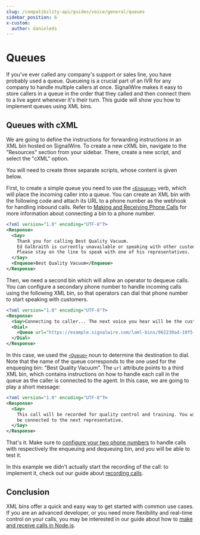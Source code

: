 ---
slug: /compatibility-api/guides/voice/general/queues
sidebar_position: 6
x-custom:
  author: danieleds
---

# Queues

If you've ever called any company's support or sales line, you have probably
used a queue. Queueing is a crucial part of an IVR for any company to handle
multiple callers at once. SignalWire makes it easy to store callers in a queue
in the order that they called and then connect them to a live agent whenever
it's their turn. This guide will show you how to implement queues using XML
bins.

## Queues with cXML

We are going to define the instructions for forwarding instructions in an XML bin hosted on
SignalWire. To create a new cXML bin, navigate to the "Resources" section from your sidebar. There, create
a new script, and select the "cXML" option. 

You will need to create three separate scripts, whose content is given below.

First, to create a simple queue you need to use the
[`<Enqueue>`](/compatibility-api/cxml/voice/enqueue) verb, which will
place the incoming caller into a queue. You can create an XML bin with the
following code and attach its URL to a phone number as the webhook for handling
inbound calls. Refer to [Making and Receiving Phone Calls](/voice/getting-started/making-and-receiving-phone-calls#receiving-incoming-calls)
for more information about connecting a bin to a phone number.

```xml title="Enqueuing bin"
<?xml version="1.0" encoding="UTF-8"?>
<Response>
  <Say>
    Thank you for calling Best Quality Vacuum. 
    Ed Galbraith is currently unavailable or speaking with other customers. 
    Please stay on the line to speak with one of his representatives.
  </Say>
  <Enqueue>Best Quality Vacuum</Enqueue>
</Response>
```

Then, we need a second bin which will allow an operator to dequeue calls. You
can configure a secondary phone number to handle incoming calls using the
following XML bin, so that operators can dial that phone number to start
speaking with customers.

```xml title="Dequeuing bin"
<?xml version="1.0" encoding="UTF-8"?>
<Response>
  <Say>Connecting to caller... The next voice you hear will be the customer.</Say>
  <Dial>
    <Queue url="https://example.signalwire.com/laml-bins/962230ad-10f5-485d-9bfa-458c7ae1213c">Best Quality Vacuum</Queue>
  </Dial>
</Response>
```

In this case, we used the
[`<Queue>`](/compatibility-api/cxml/voice/queue-noun) noun to
determine the destination to dial. Note that the name of the queue corresponds
to the one used for the enqueqing bin: "Best Quality Vacuum". The `url`
attribute points to a third XML bin, which contains instructions on how to
handle each call in the queue as the caller is connected to the agent. In this
case, we are going to play a short message:

```xml title="User call bin"
<?xml version="1.0" encoding="UTF-8"?>
<Response>
  <Say>
    This call will be recorded for quality control and training. You will now
    be connected to the next representative.
  </Say>
</Response>
```

That's it. Make sure to [configure your two phone numbers](/voice/getting-started/making-and-receiving-phone-calls#receiving-incoming-calls)
to handle calls with respectively the enqueuing and dequeuing bin, and you will
be able to test it.

In this example we didn't actually start the recording of the call: to implement
it, check out our guide about [recording calls](/voice/getting-started/recording-calls).

## Conclusion

XML bins offer a quick and easy way to get started with common use cases. If you are an advanced developer, or you need more
flexibility and real-time control on your calls, you may be interested in our
guide about how to [make and receive calls in Node.js](/sdks/realtime-sdk/guides/voice/first-steps-with-voice).
